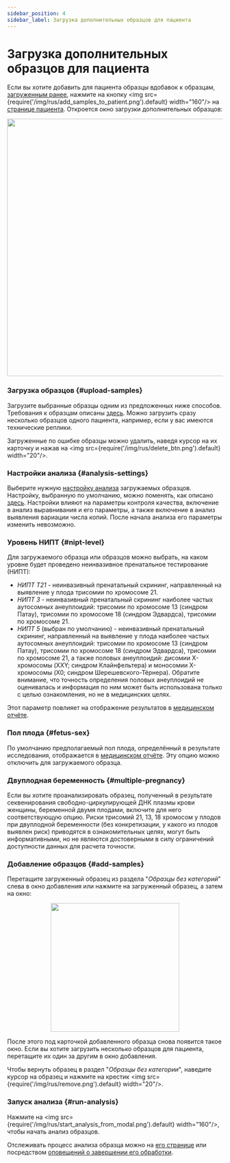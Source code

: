 ```yaml
---
sidebar_position: 4
sidebar_label: Загрузка дополнительных образцов для пациента
---
```


# Загрузка дополнительных образцов для пациента

Если вы хотите добавить для пациента образцы вдобавок к
образцам, [загруженным ранее](/nipt/uploading-samples/upload-for-new-patient),
нажмите на кнопку <img src={require('/img/rus/add_samples_to_patient.png').default} width="160"/>
на [странице пациента](/nipt/add-patient#patient-page). Откроется окно загрузки дополнительных образцов:

<p align="center">
<img src={require('/img/rus/upload_window.png').default} width="600"/>
</p>

### Загрузка образцов {#upload-samples}

Загрузите выбранные образцы одним из предложенных ниже способов.
Требования к образцам описаны [здесь](/nipt/uploading-samples/data-for-analysis).
Можно загрузить сразу несколько
образцов одного пациента, например, если у вас имеются технические реплики.


<UploadFiles />

Загруженные по ошибке образцы можно удалить, наведя курсор на их карточку и
нажав на <img src={require('/img/rus/delete_btn.png').default} width="20"/>.

### Настройки анализа {#analysis-settings}

Выберите нужную [настройку анализа](/settings/settings/settings) загружаемых образцов.
Настройку, выбранную по умолчанию, можно поменять, как
описано [здесь](/nipt/settings/settings/settings#set-preset-as-default).
Настройки влияют на параметры контроля качества, включение в анализ выравнивания и его параметры, а также
включение в анализ выявления вариации числа копий. После начала анализа его параметры изменить
невозможно.

### Уровень НИПТ {#nipt-level}

Для загружаемого образца или образцов можно выбрать, на каком уровне будет проведено неинвазивное пренатальное
тестирование (НИПТ):
- *НИПТ T21* - неинвазивный пренатальный скрининг, направленный на выявление у плода трисомии по хромосоме 21.
- *НИПТ 3* - неинвазивный пренатальный скрининг наиболее частых аутосомных анеуплоидий: трисомии по хромосоме 13
(синдром Патау), трисомии по хромосоме 18 (синдром Эдвардса), трисомии по хромосоме 21.
- *НИПТ 5* (выбран по умолчанию) - неинвазивный пренатальный скрининг, направленный на выявление у плода
наиболее частых аутосомных анеуплоидий: трисомии по хромосоме 13 (синдром Патау), трисомии по хромосоме 18
(синдром Эдвардса), трисомии по хромосоме 21, а также половых анеуплоидий: дисомии Х-хромосомы (XXY; синдром
Клайнфельтера) и моносомии X-хромосомы (X0; синдром Шерешевского-Тёрнера). Обратите внимание, что точность
определения половых анеуплоидий не оценивалась и информация по ним может
быть использована только с целью ознакомления, но не в медицинских целях.

Этот параметр повлияет на отображение результатов в [медицинском отчёте](/nipt-report).

### Пол плода {#fetus-sex}

По умолчанию предполагаемый пол плода, определённый в результате исследования, отображается
в [медицинском отчёте](/nipt-report). Эту опцию можно отключить для загружаемого образца.

### Двуплодная беременность {#multiple-pregnancy}

Если вы хотите проанализировать образец, полученный в результате секвенирования свободно-циркулирующей ДНК плазмы
крови женщины, беременной двумя плодами, включите для него соответствующую опцию. Риски трисомий 21, 13, 18
хромосом у плодов при двуплодной беременности (без конкретизации, у какого из плодов
выявлен риск) приводятся в ознакомительных целях, могут быть информативными, но не являются достоверными в силу
ограничений доступности данных для расчета точности.

### Добавление образцов {#add-samples}

Перетащите загруженный образец из раздела "*Образцы без категорий*" слева в окно добавления
или нажмите на загруженный образец, а затем на окно:

<p align="center">
<img src={require('/img/rus/add_sample_window.png').default} width="300"/>
</p>

После этого под карточкой добавленного образца снова появится такое окно.
Если вы хотите загрузить несколько образцов для пациента, перетащите их один за другим в окно добавления.

Чтобы вернуть образец в раздел "*Образцы без категории*",
наведите курсор на образец и нажмите на крестик <img src={require('/img/rus/remove.png').default} width="20"/>.

### Запуск анализа {#run-analysis}

Нажмите на <img src={require('/img/rus/start_analysis_from_modal.png').default} width="160"/>, чтобы начать
анализ образцов.


<DangerUploading />

Отслеживать процесс анализа образца можно на [его странице](/results#workflow) или
посредством [оповещений о завершении его обработки](/settings/profile#notification).
